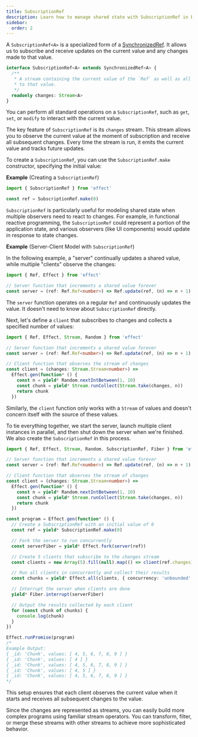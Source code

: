 ```yaml
---
title: SubscriptionRef
description: Learn how to manage shared state with SubscriptionRef in Effect, enabling multiple observers to subscribe to and react to state changes efficiently in concurrent environments.
sidebar:
  order: 2
---
```


A `SubscriptionRef<A>` is a specialized form of a [SynchronizedRef](/docs/state-management/synchronizedref/). It allows us to subscribe and receive updates on the current value and any changes made to that value.

```ts showLineNumbers=false
interface SubscriptionRef<A> extends SynchronizedRef<A> {
  /**
   * A stream containing the current value of the `Ref` as well as all changes
   * to that value.
   */
  readonly changes: Stream<A>
}
```

You can perform all standard operations on a `SubscriptionRef`, such as `get`, `set`, or `modify` to interact with the current value.

The key feature of `SubscriptionRef` is its `changes` stream. This stream allows you to observe the current value at the moment of subscription and receive all subsequent changes. Every time the stream is run, it emits the current value and tracks future updates.

To create a `SubscriptionRef`, you can use the `SubscriptionRef.make` constructor, specifying the initial value:

**Example** (Creating a `SubscriptionRef`)

```ts twoslash
import { SubscriptionRef } from 'effect'

const ref = SubscriptionRef.make(0)
```

`SubscriptionRef` is particularly useful for modeling shared state when multiple observers need to react to changes. For example, in functional reactive programming, the `SubscriptionRef` could represent a portion of the application state, and various observers (like UI components) would update in response to state changes.

**Example** (Server-Client Model with `SubscriptionRef`)

In the following example, a "server" continually updates a shared value, while multiple "clients" observe the changes:

```ts twoslash
import { Ref, Effect } from 'effect'

// Server function that increments a shared value forever
const server = (ref: Ref.Ref<number>) => Ref.update(ref, (n) => n + 1).pipe(Effect.forever)
```

The `server` function operates on a regular `Ref` and continuously updates the value. It doesn't need to know about `SubscriptionRef` directly.

Next, let's define a `client` that subscribes to changes and collects a specified number of values:

```ts twoslash
import { Ref, Effect, Stream, Random } from 'effect'

// Server function that increments a shared value forever
const server = (ref: Ref.Ref<number>) => Ref.update(ref, (n) => n + 1).pipe(Effect.forever)

// Client function that observes the stream of changes
const client = (changes: Stream.Stream<number>) =>
  Effect.gen(function* () {
    const n = yield* Random.nextIntBetween(1, 10)
    const chunk = yield* Stream.runCollect(Stream.take(changes, n))
    return chunk
  })
```

Similarly, the `client` function only works with a `Stream` of values and doesn't concern itself with the source of these values.

To tie everything together, we start the server, launch multiple client instances in parallel, and then shut down the server when we're finished. We also create the `SubscriptionRef` in this process.

```ts twoslash
import { Ref, Effect, Stream, Random, SubscriptionRef, Fiber } from 'effect'

// Server function that increments a shared value forever
const server = (ref: Ref.Ref<number>) => Ref.update(ref, (n) => n + 1).pipe(Effect.forever)

// Client function that observes the stream of changes
const client = (changes: Stream.Stream<number>) =>
  Effect.gen(function* () {
    const n = yield* Random.nextIntBetween(1, 10)
    const chunk = yield* Stream.runCollect(Stream.take(changes, n))
    return chunk
  })

const program = Effect.gen(function* () {
  // Create a SubscriptionRef with an initial value of 0
  const ref = yield* SubscriptionRef.make(0)

  // Fork the server to run concurrently
  const serverFiber = yield* Effect.fork(server(ref))

  // Create 5 clients that subscribe to the changes stream
  const clients = new Array(5).fill(null).map(() => client(ref.changes))

  // Run all clients in concurrently and collect their results
  const chunks = yield* Effect.all(clients, { concurrency: 'unbounded' })

  // Interrupt the server when clients are done
  yield* Fiber.interrupt(serverFiber)

  // Output the results collected by each client
  for (const chunk of chunks) {
    console.log(chunk)
  }
})

Effect.runPromise(program)
/*
Example Output:
{ _id: 'Chunk', values: [ 4, 5, 6, 7, 8, 9 ] }
{ _id: 'Chunk', values: [ 4 ] }
{ _id: 'Chunk', values: [ 4, 5, 6, 7, 8, 9 ] }
{ _id: 'Chunk', values: [ 4, 5 ] }
{ _id: 'Chunk', values: [ 4, 5, 6, 7, 8, 9 ] }
*/
```

This setup ensures that each client observes the current value when it starts and receives all subsequent changes to the value.

Since the changes are represented as streams, you can easily build more complex programs using familiar stream operators. You can transform, filter, or merge these streams with other streams to achieve more sophisticated behavior.
